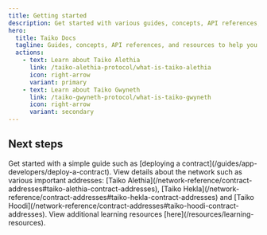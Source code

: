 ```yaml
---
title: Getting started
description: Get started with various guides, concepts, API references, and resources to help you build with Taiko.
hero:
  title: Taiko Docs
  tagline: Guides, concepts, API references, and resources to help you build with Taiko.
  actions:
    - text: Learn about Taiko Alethia
      link: /taiko-alethia-protocol/what-is-taiko-alethia
      icon: right-arrow
      variant: primary
    - text: Learn about Taiko Gwyneth
      link: /taiko-gwyneth-protocol/what-is-taiko-gwyneth
      icon: right-arrow
      variant: secondary
---
```



## Next steps

<CardGrid stagger>
  <Card title="Guides" icon="open-book">
    Get started with a simple guide such as [deploying a
    contract](/guides/app-developers/deploy-a-contract).
  </Card>
  <Card title="Network reference" icon="document">
    View details about the network such as various important
    addresses: [Taiko Alethia](/network-reference/contract-addresses#taiko-alethia-contract-addresses), [Taiko Hekla](/network-reference/contract-addresses#taiko-hekla-contract-addresses) and [Taiko Hoodi](/network-reference/contract-addresses#taiko-hoodi-contract-addresses).
  </Card>
  <Card title="Learning resources" icon="rocket">
    View additional learning resources [here](/resources/learning-resources).
  </Card>
</CardGrid>
